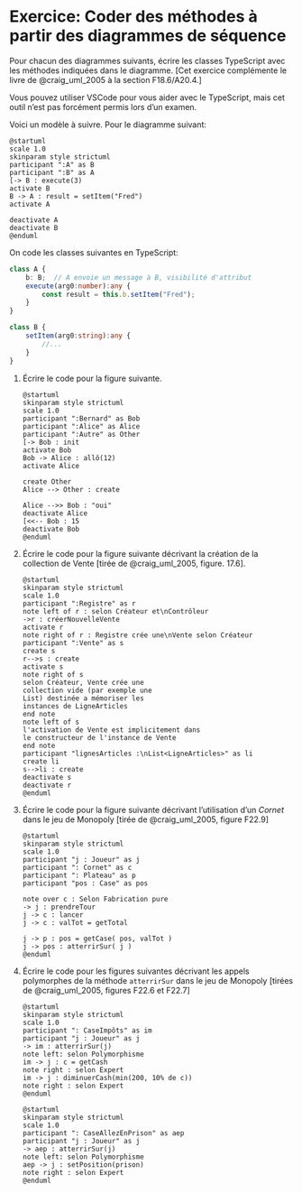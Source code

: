 # Exercice: Coder des méthodes à partir des diagrammes de séquence

Pour chacun des diagrammes suivants, écrire les classes TypeScript avec les méthodes indiquées dans le diagramme. 
[Cet exercice complémente le livre de @craig_uml_2005 à la section F18.6/A20.4.]

::: {.callout-tip}
Vous pouvez utiliser VSCode pour vous aider avec le TypeScript, mais cet outil n'est pas forcément permis lors d'un examen.
:::

Voici un modèle à suivre. Pour le diagramme suivant:

```.plantuml
@startuml
scale 1.0
skinparam style strictuml
participant ":A" as B
participant ":B" as A
[-> B : execute(3)
activate B
B -> A : result = setItem("Fred")
activate A

deactivate A
deactivate B
@enduml
```

On code les classes suivantes en TypeScript:

```typescript
class A {
    b: B;  // A envoie un message à B, visibilité d'attribut
    execute(arg0:number):any {
        const result = this.b.setItem("Fred");
    }
}

class B {
    setItem(arg0:string):any {
        //...
    }
}

```

\filbreak

1. Écrire le code pour la figure suivante.

    ```.plantuml
    @startuml
    skinparam style strictuml
    scale 1.0
    participant ":Bernard" as Bob
    participant ":Alice" as Alice
    participant ":Autre" as Other
    [-> Bob : init
    activate Bob
    Bob -> Alice : allô(12)
    activate Alice

    create Other
    Alice --> Other : create

    Alice -->> Bob : "oui"
    deactivate Alice
    [<<-- Bob : 15
    deactivate Bob
    @enduml
    ```

\filbreak

2. Écrire le code pour la figure suivante décrivant la création de la collection de Vente [tirée de @craig_uml_2005, figure. 17.6].

    ```.plantuml
    @startuml
    skinparam style strictuml
    scale 1.0
    participant ":Registre" as r
    note left of r : selon Créateur et\nContrôleur
    ->r : créerNouvelleVente
    activate r
    note right of r : Registre crée une\nVente selon Créateur
    participant ":Vente" as s
    create s
    r-->s : create
    activate s
    note right of s
    selon Créateur, Vente crée une 
    collection vide (par exemple une
    List) destinée a mémoriser les
    instances de LigneArticles
    end note
    note left of s
    l'activation de Vente est implicitement dans 
    le constructeur de l'instance de Vente
    end note
    participant "lignesArticles :\nList<LigneArticles>" as li
    create li
    s-->li : create
    deactivate s
    deactivate r
    @enduml
    ```

\filbreak

3. Écrire le code pour la figure suivante décrivant l'utilisation d'un *Cornet* dans le jeu de Monopoly [tirée de @craig_uml_2005, figure F22.9]

    ```.plantuml
    @startuml
    skinparam style strictuml
    scale 1.0
    participant "j : Joueur" as j
    participant ": Cornet" as c
    participant ": Plateau" as p
    participant "pos : Case" as pos

    note over c : Selon Fabrication pure
    -> j : prendreTour
    j -> c : lancer
    j -> c : valTot = getTotal

    j -> p : pos = getCase( pos, valTot )
    j -> pos : atterrirSur( j )
    @enduml
    ```

\filbreak

4. Écrire le code pour les figures suivantes décrivant les appels polymorphes de la méthode `atterrirSur` dans le jeu de Monopoly [tirées de @craig_uml_2005, figures F22.6 et F22.7]

    ```.plantuml
    @startuml
    skinparam style strictuml
    scale 1.0
    participant ": CaseImpôts" as im
    participant "j : Joueur" as j
    -> im : atterrirSur(j)
    note left: selon Polymorphisme
    im -> j : c = getCash
    note right : selon Expert
    im -> j : diminuerCash(min(200, 10% de c))
    note right : selon Expert
    @enduml
    ```

    ```.plantuml
    @startuml
    skinparam style strictuml
    scale 1.0
    participant ": CaseAllezEnPrison" as aep
    participant "j : Joueur" as j
    -> aep : atterrirSur(j)
    note left: selon Polymorphisme
    aep -> j : setPosition(prison)
    note right : selon Expert
    @enduml
    ```

